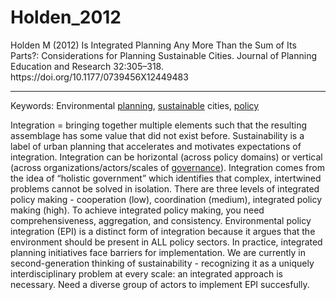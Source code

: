 # Holden_2012

Holden M (2012) Is Integrated Planning Any More Than the Sum of Its Parts?: Considerations for Planning Sustainable Cities. Journal of Planning Education and Research 32:305–318. https://doi.org/10.1177/0739456X12449483

---

Keywords: Environmental [planning](../topics/Planning.qmd), [sustainable](../topics/Sustainability.qmd) cities, [policy](../topics/Policy.qmd)	

Integration = bringing together multiple elements such that the resulting assemblage has some value that did not exist before. Sustainability is a label of urban planning that accelerates and motivates expectations of integration. Integration can be horizontal (across policy domains) or vertical (across organizations/actors/scales of [governance](../topics/Governance.qmd)). Integration comes from the idea of "holistic government" which identifies that complex, intertwined problems cannot be solved in isolation. There are three levels of integrated policy making - cooperation (low), coordination (medium), integrated policy making (high). To achieve integrated policy making, you need comprehensiveness, aggregation, and consistency. Environmental policy integration (EPI) is a distinct form of integration because it argues that the environment should be present in ALL policy sectors. In practice, integrated planning initiatives face barriers for implementation. We are currently in second-generation thinking of sustainability - recognizing it as a uniquely interdisciplinary problem at every scale: an integrated approach is necessary. Need a diverse group of actors to implement EPI succesfully.
